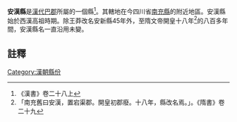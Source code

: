'''安漢縣'''是[[漢代|漢代]][[巴郡|巴郡]]所屬的一個縣<ref>《漢書》卷二十八上</ref>。其轄地在今四川省[[南充縣|南充縣]]的附近地區。安漢縣始於西漢高祖時期。除王莽改名安新縣45年外，至隋文帝開皇十八年<ref>「南充舊曰安漢，置宕渠郡。開皇初郡廢。十八年，縣改名焉。」。《隋書》卷二十九</ref>的八百多年間，安漢縣名一直沿用未變。
==註釋==
{{reflist}}
{{漢朝行政區劃小作品}}
[[Category:漢朝縣份|Category:漢朝縣份]]